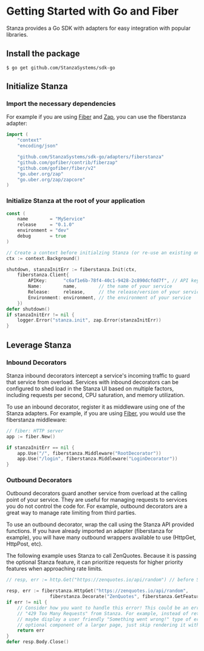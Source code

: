 # Getting Started with Go and Fiber

Stanza provides a Go SDK with adapters for easy integration with popular libraries.

## Install the package

```shell
$ go get github.com/StanzaSystems/sdk-go
```

## Initialize Stanza

### Import the necessary dependencies

For example if you are using [Fiber](https://gofiber.io/) and [Zap](https://github.com/uber-go/zap), you can use
the fiberstanza adapter:

```go
import (
	"context"
	"encoding/json"

	"github.com/StanzaSystems/sdk-go/adapters/fiberstanza"
	"github.com/gofiber/contrib/fiberzap"
	"github.com/gofiber/fiber/v2"
	"go.uber.org/zap"
	"go.uber.org/zap/zapcore"
)
```

### Initialize Stanza at the root of your application

```go
const (
	name        = "MyService"
	release     = "0.1.0"
	environment = "dev"
	debug       = true
)

// Create a context before initialzing Stanza (or re-use an existing one)
ctx := context.Background()

shutdown, stanzaInitErr := fiberstanza.Init(ctx,
	fiberstanza.Client{
		APIKey:      "c6af1e6b-78f4-40c1-9428-2c890dcfdd7f", // API key from the Stanza UI
		Name:        name,        // the name of your service
		Release:     release,     // the release/version of your service
		Environment: environment, // the environment of your service 
	})
defer shutdown()
if stanzaInitErr != nil {
	logger.Error("stanza.init", zap.Error(stanzaInitErr))
}
```

## Leverage Stanza

### Inbound Decorators

Stanza inbound decorators intercept a service's incoming traffic to guard that service from overload.
Services with inbound decorators can be configured to shed load in the Stanza UI based on multiple factors,
including requests per second, CPU saturation, and memory utilization.

To use an inbound decorator, register it as middleware using one of the Stanza adapters. For example, if you
are using [Fiber](https://gofiber.io/), you would use the fiberstanza middleware:

```go
// fiber: HTTP server
app := fiber.New()

if stanzaInitErr == nil {
	app.Use("/", fiberstanza.Middleware("RootDecorator"))
	app.Use("/login", fiberstanza.Middleware("LoginDecorator"))
}
```

### Outbound Decorators

Outbound decorators guard another service from overload at the calling point of your service. They are useful for
managing requests to services you do not control the code for. For example, outbound decorators are a great way to
manage rate limiting from third parties.

To use an outbound decorator, wrap the call using the Stanza API provided functions. If you have already imported an
adapter (fiberstanza for example), you will have many outbound wrappers available to use (HttpGet, HttpPost, etc).

The following example uses Stanza to call ZenQuotes. Because it is passing the optional Stanza feature, it can
prioritize requests for higher priority features when approaching rate limits.

```go
// resp, err := http.Get("https://zenquotes.io/api/random") // before Stanza looks like this

resp, err := fiberstanza.HttpGet("https://zenquotes.io/api/random",
				fiberstanza.Decorate("ZenQuotes", fiberstanza.GetFeatureFromContext(c)))
if err != nil {
	// Consider how you want to handle this error! This could be an error from ZenQuotes or a
	// "429 Too Many Requests" from Stanza. For example, instead of returning the error directly,
	// maybe display a user friendly "Something went wrong!" type of error page. Or if it's an
	// optional component of a larger page, just skip rendering it without returning an error.
	return err
}
defer resp.Body.Close()
```